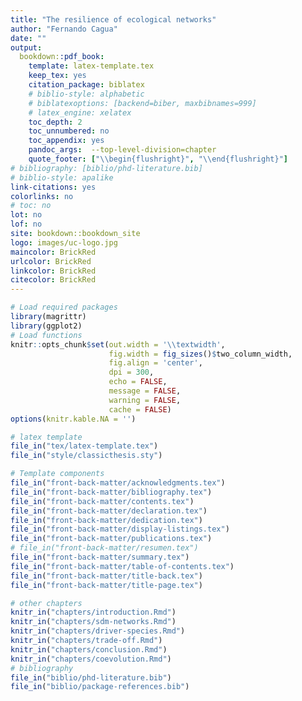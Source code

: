 ```yaml
--- 
title: "The resilience of ecological networks"
author: "Fernando Cagua"
date: ""
output:
  bookdown::pdf_book:
    template: latex-template.tex
    keep_tex: yes
    citation_package: biblatex
    # biblio-style: alphabetic
    # biblatexoptions: [backend=biber, maxbibnames=999]
    # latex_engine: xelatex
    toc_depth: 2
    toc_unnumbered: no
    toc_appendix: yes
    pandoc_args:  --top-level-division=chapter
    quote_footer: ["\\begin{flushright}", "\\end{flushright}"]
# bibliography: [biblio/phd-literature.bib]
# biblio-style: apalike
link-citations: yes
colorlinks: no  
# toc: no
lot: no
lof: no
site: bookdown::bookdown_site
logo: images/uc-logo.jpg
maincolor: BrickRed
urlcolor: BrickRed
linkcolor: BrickRed
citecolor: BrickRed
---
```


```r
# Load required packages
library(magrittr)
library(ggplot2)
# Load functions
knitr::opts_chunk$set(out.width = '\\textwidth', 
                      fig.width = fig_sizes()$two_column_width,
                      fig.align = 'center',
                      dpi = 300,
                      echo = FALSE,
                      message = FALSE, 
                      warning = FALSE, 
                      cache = FALSE)
options(knitr.kable.NA = '')
```

```r
# latex template
file_in("tex/latex-template.tex")
file_in("style/classicthesis.sty") 

# Template components
file_in("front-back-matter/acknowledgments.tex")
file_in("front-back-matter/bibliography.tex")
file_in("front-back-matter/contents.tex")
file_in("front-back-matter/declaration.tex")
file_in("front-back-matter/dedication.tex")
file_in("front-back-matter/display-listings.tex")
file_in("front-back-matter/publications.tex")
# file_in("front-back-matter/resumen.tex")
file_in("front-back-matter/summary.tex")
file_in("front-back-matter/table-of-contents.tex")
file_in("front-back-matter/title-back.tex")
file_in("front-back-matter/title-page.tex")

# other chapters
knitr_in("chapters/introduction.Rmd")
knitr_in("chapters/sdm-networks.Rmd")
knitr_in("chapters/driver-species.Rmd")
knitr_in("chapters/trade-off.Rmd")
knitr_in("chapters/conclusion.Rmd")
knitr_in("chapters/coevolution.Rmd")
# bibliography
file_in("biblio/phd-literature.bib")
file_in("biblio/package-references.bib")
```



